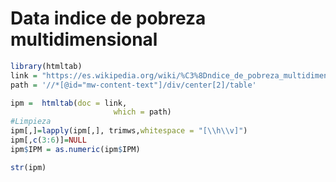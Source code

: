 
# Data indice de pobreza multidimensional

```r
library(htmltab)
link = "https://es.wikipedia.org/wiki/%C3%8Dndice_de_pobreza_multidimensional"
path = '//*[@id="mw-content-text"]/div/center[2]/table'

ipm =  htmltab(doc = link,
                       which = path)
#Limpieza
ipm[,]=lapply(ipm[,], trimws,whitespace = "[\\h\\v]")
ipm[,c(3:6)]=NULL
ipm$IPM = as.numeric(ipm$IPM)

str(ipm)
```











